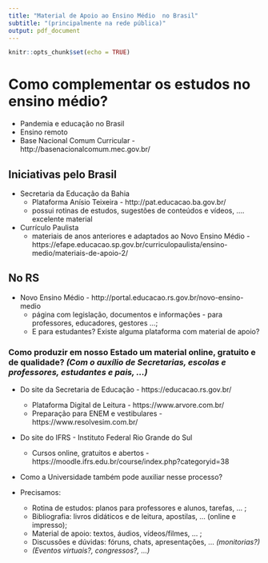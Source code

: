 ```yaml
---
title: "Material de Apoio ao Ensino Médio  no Brasil"
subtitle: "(principalmente na rede pública)"
output: pdf_document
---
```


```r
knitr::opts_chunk$set(echo = TRUE)
```

# Como complementar os estudos no ensino médio?

* Pandemia e educação no Brasil
* Ensino remoto
* Base Nacional Comum Curricular - http://basenacionalcomum.mec.gov.br/


## Iniciativas pelo Brasil

* Secretaria da Educação da Bahia
    + Plataforma Anísio Teixeira - http://pat.educacao.ba.gov.br/
    + possui rotinas de estudos, sugestões de conteúdos e vídeos, .... excelente material  


* Currículo Paulista
    + materiais de anos anteriores e adaptados ao Novo Ensino Médio - https://efape.educacao.sp.gov.br/curriculopaulista/ensino-medio/materiais-de-apoio-2/


## No RS

* Novo Ensino Médio - http://portal.educacao.rs.gov.br/novo-ensino-medio
    + página com legislação, documentos e informações - para professores, educadores, gestores ...;
    + E para estudantes? Existe alguma plataforma com material de apoio?

### Como produzir em nosso Estado um material online, gratuito e de qualidade? *(Com o auxílio de Secretarias, escolas e professores, estudantes e pais, ...)*

* Do site da Secretaria de Educação - https://educacao.rs.gov.br/  
    + Plataforma Digital de Leitura - https://www.arvore.com.br/
    + Preparação para ENEM e vestibulares - https://www.resolvesim.com.br/   
    
    
* Do site do IFRS - Instituto Federal Rio Grande do Sul
    + Cursos online, gratuitos e abertos - https://moodle.ifrs.edu.br/course/index.php?categoryid=38   
    
    
* Como a Universidade também pode auxiliar nesse processo?
    
* Precisamos:
    + Rotina de estudos: planos para professores e alunos, tarefas, ... ;
    + Bibliografia: livros didáticos e de leitura, apostilas, ... (online e impresso);
    + Material de apoio: textos, áudios, vídeos/filmes, ... ;
    + Discussões e dúvidas: fóruns, chats, apresentações, ... *(monitorias?)*
    + *(Eventos virtuais?, congressos?, ...)*